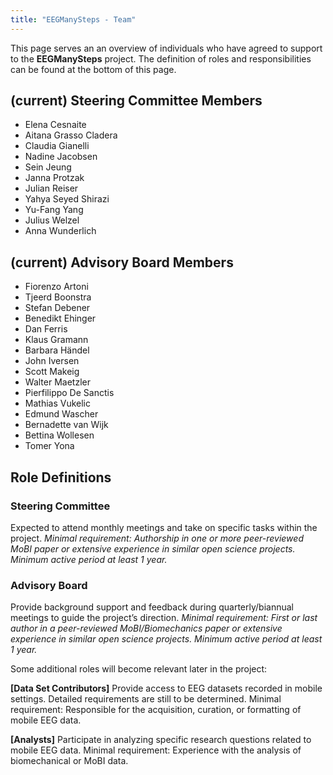 ```yaml
---
title: "EEGManySteps - Team"
---
```


This page serves an an overview of individuals who have agreed to support to the **EEGManySteps** project.
The definition of roles and responsibilities can be found at the bottom of this page.

## (current) Steering Committee Members
- Elena Cesnaite
- Aitana Grasso Cladera
- Claudia Gianelli
- Nadine Jacobsen
- Sein Jeung
- Janna Protzak
- Julian Reiser
- Yahya Seyed Shirazi
- Yu-Fang Yang
- Julius Welzel
- Anna Wunderlich

## (current) Advisory Board Members
- Fiorenzo Artoni
- Tjeerd Boonstra
- Stefan Debener
- Benedikt Ehinger
- Dan Ferris
- Klaus Gramann
- Barbara Händel
- John Iversen
- Scott Makeig
- Walter Maetzler
- Pierfilippo De Sanctis
- Mathias Vukelic
- Edmund Wascher
- Bernadette van Wijk
- Bettina Wollesen
- Tomer Yona


## Role Definitions

### Steering Committee 
Expected to attend monthly meetings and take on specific tasks within the project.
*Minimal requirement: Authorship in one or more peer-reviewed MoBI paper or extensive experience in similar open science projects. Minimum active period at least 1 year.*

### Advisory Board 
Provide background support and feedback during quarterly/biannual meetings to guide the project’s direction.
*Minimal requirement: First or last author in a peer-reviewed MoBI/Biomechanics paper or extensive experience in similar open science projects. Minimum active period at least 1 year.*


Some additional roles will become relevant later in the project:

**[Data Set Contributors]**
Provide access to EEG datasets recorded in mobile settings. Detailed requirements are still to be determined.
Minimal requirement: Responsible for the acquisition, curation, or formatting of mobile EEG data.

**[Analysts]**
Participate in analyzing specific research questions related to mobile EEG data.
Minimal requirement: Experience with the analysis of biomechanical or MoBI data.